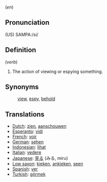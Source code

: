 (<i>en</i>)

== Pronunciation ==

(US) SAMPA:/si/

== Definition ==

(<i>verb</i>)
# The action of viewing or espying something.


== Synonyms ==
:[[view]], [[espy]], [[behold]]

== Translations ==
*[[Dutch]]: [[zien]], [[aanschouwen]]
*[[Esperanto]]: [[vidi]]
*[[French]]: [[voir]]
*[[German]]: [[sehen]]
*[[Indonesian]]: [[lihat]]
*[[Italian]]: [[vedere]]
*[[Japanese]]: [[見る]] (みる, miru)
*[[Low saxon]]: [[kieken]], [[ankieken]], [[seen]]
*[[Spanish]]: [[ver]]
*[[Turkish]]: [[görmek]]